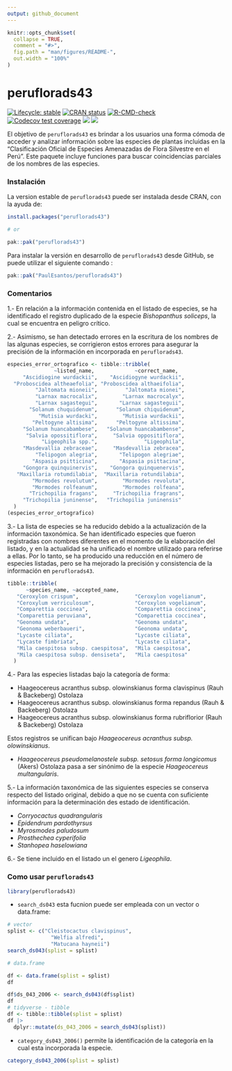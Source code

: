 ```yaml
---
output: github_document
---
```


<!-- README.md is generated from README.Rmd. Please edit that file -->

```r
knitr::opts_chunk$set(
  collapse = TRUE,
  comment = "#>",
  fig.path = "man/figures/README-",
  out.width = "100%"
)
```

# peruflorads43

<!-- badges: start -->
[![Lifecycle: stable](https://img.shields.io/badge/lifecycle-stable-green.svg)](https://lifecycle.r-lib.org/articles/stages.html#stable)
[![CRAN status](https://www.r-pkg.org/badges/version/peruflorads43)](https://CRAN.R-project.org/package=peruflorads43)
[![R-CMD-check](https://github.com/PaulESantos/peruflorads43/actions/workflows/R-CMD-check.yaml/badge.svg)](https://github.com/PaulESantos/peruflorads43/actions/workflows/R-CMD-check.yaml)
[![Codecov test coverage](https://codecov.io/gh/PaulESantos/peruflorads43/branch/master/graph/badge.svg)](https://app.codecov.io/gh/PaulESantos/peruflorads43?branch=master)
[![](http://cranlogs.r-pkg.org/badges/grand-total/peruflorads43?color=green)](https://cran.r-project.org/package=peruflorads43)
[![](http://cranlogs.r-pkg.org/badges/last-week/peruflorads43?color=green)](https://cran.r-project.org/package=peruflorads43)
<!-- badges: end -->

El objetivo de `peruflorads43` es brindar a los usuarios una forma cómoda de acceder y analizar información sobre las especies de plantas incluidas en la "Clasificación Oficial de Especies Amenazadas de Flora Silvestre en el Perú". Este paquete incluye funciones para buscar coincidencias parciales de los nombres de las especies.

### Instalación


La version estable de `peruflorads43` puede ser instalada desde CRAN, con la ayuda de:

```r
install.packages("peruflorads43")

# or

pak::pak("peruflorads43")
```


Para instalar la versión en desarrollo de `peruflorads43` desde GitHub, se puede utilizar el siguiente comando :

``` r
pak::pak("PaulEsantos/peruflorads43")
```
### Comentarios

1.- En relación a la información contenida en el listado de especies, se ha identificado el registro duplicado de la especie *Bishopanthus soliceps*, la cual se encuentra en peligro crítico.

2.- Asimismo, se han detectado errores en la escritura de los nombres de las algunas especies, se corrigieron estos errores para asegurar la precisión de la información en incorporada en `peruflorads43`.

```r
especies_error_ortografico <- tibble::tribble(
               ~listed_name,             ~correct_name,
     "Ascidiogine wurdackii",    "Ascidiogyne wurdackii",
  "Proboscidea altheaefolia", "Proboscidea althaeifolia",
         "Jaltomata mioneii",         "Jaltomata mionei",
         "Larnax macrocalix",        "Larnax macrocalyx",
         "Larnax sagastegui",       "Larnax sagasteguii",
       "Solanum chuquidenum",      "Solanum chiquidenum",
          "Mutisia wurdacki",        "Mutisia wurdackii",
        "Peltogyne altisima",      "Peltogyne altissima",
     "Solanum huancabambese",   "Solanum huancabambense",
      "Salvia opossitiflora",     "Salvia oppositiflora",
           "Ligeophila spp.",               "Ligeophila",
     "Masdevallia zebraceae",     "Masdevallia zebracea",
         "Telipogon alegria",       "Telipogon alegriae",
        "Aspasia psitticina",       "Aspasia psittacina",
     "Gongora quinquinervis",    "Gongora quinquenervis",
   "Maxillaria rotumdilabia",  "Maxillaria rotundilabia",
        "Mormodes revolutum",        "Mormodes revoluta",
        "Mormodes rolfeanum",        "Mormodes rolfeana",
       "Trichopilia fragans",     "Trichopilia fragrans",
     "Trichopilia juninense",   "Trichopilia juninensis"
  )
(especies_error_ortografico)
```

3.-  La lista de especies se ha reducido debido a la actualización de la información taxonómica. Se han identificado especies que fueron registradas con nombres diferentes en el momento de la elaboración del listado, y en la actualidad se ha unificado el nombre utilizado para referirse a ellas. Por lo tanto, se ha producido una reducción en el número de especies listadas, pero se ha mejorado la precisión y consistencia de la información en `peruflorads43`.


```r
tibble::tribble(
      ~species_name, ~accepted_name,
   "Ceroxylon crispum",                  "Ceroxylon vogelianum",
   "Ceroxylum verriculosum",             "Ceroxylon vogelianum",
   "Comparettia coccinea",               "Comparettia coccinea",
   "Comparettia peruviana",              "Comparettia coccinea",
   "Geonoma undata",                     "Geonoma undata",
   "Geonoma weberbaueri",                "Geonoma undata",
   "Lycaste ciliata",                    "Lycaste ciliata",
   "Lycaste fimbriata",                  "Lycaste ciliata",
   "Mila caespitosa subsp. caespitosa",  "Mila caespitosa",
   "Mila caespitosa subsp. densiseta",   "Mila caespitosa"
  )
```

4.- Para las especies listadas bajo la categoría de forma:

  - Haageocereus acranthus subsp. olowinskianus forma clavispinus (Rauh & Backeberg) Ostolaza 
  - Haageocereus acranthus subsp. olowinskianus forma repandus (Rauh & Backeberg) Ostolaza    
  - Haageocereus acranthus subsp. olowinskianus forma rubriflorior (Rauh & Backeberg) Ostolaza
  
  Estos registros se unifican bajo *Haageocereus acranthus subsp. olowinskianus*.
  
  - *Haageocereus pseudomelanostele subsp. setosus forma longicomus* (Akers) Ostolaza  pasa a ser sinónimo de la especie *Haageocereus multangularis*.
  
5.- La información taxonómica de las siguientes especies se conserva respecto del listado original, debido a que no se cuenta con suficiente información para la determinación des estado de identificación.

- *Corryocactus quadrangularis* 
- *Epidendrum pardothyrsus*
- *Myrosmodes paludosum*
- *Prosthechea cyperifolia*
- *Stanhopea haselowiana*

6.- Se tiene incluido en el listado un el genero *Ligeophila*.


### Como usar `peruflorads43`

```r
library(peruflorads43)
```
 - `search_ds043` esta fucnion puede ser empleada con un vector o data.frame:

```r
# vector
splist <- c("Cleistocactus clavispinus",
              "Welfia alfredi",
              "Matucana hayneii")
search_ds043(splist = splist)

# data.frame

df <- data.frame(splist = splist)
df

df$ds_043_2006 <- search_ds043(df$splist)
df
# tidyverse - tibble
df <- tibble::tibble(splist = splist)
df |> 
  dplyr::mutate(ds_043_2006 = search_ds043(splist))

```
 
 - `category_ds043_2006()` permite la identificación de la categoría en la cual esta incorporada la especie.
 
```r
category_ds043_2006(splist = splist)

```
